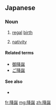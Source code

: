 ==Japanese==
{{ja-kanjitab|こう|たん|yomi=o}}

===Noun===
{{ja-noun|こうたん}}

# [[regal]] [[birth]]
# {{lb|ja|Christianity|sort=こうたん}} [[nativity]]

====Related terms====
* [[御降誕]]
* [[ご降誕]]

====See also====
* {{pedia|lang=ja}}

[[fr:降誕]]
[[mg:降誕]]
[[zh:降誕]]